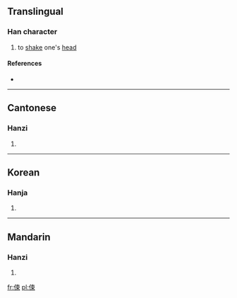 ==Translingual==

===Han character===
{{Han char|rn=9|rad=人|as=07|sn=9|four=|canj=人木中 (ODL)}}

# to [[shake]] one's [[head]]

====References====
* {{Han ref|kx=0104.120|hdz=10157.040|uh=345B|ud=13403}}

----

==Cantonese==

===Hanzi===
{{yue-hanzi|jyut=|y=chuk1}}

# {{defn|Cantonese|sort=人07}}
----

==Korean==

===Hanja===
{{ko-hanja|hangeul=속|rv=sok|mr=sok|y=sok}}

# {{defn|Korean|sort=人07}}

----

==Mandarin==

===Hanzi===
{{cmn-hanzi|pin=[[sù]] ([[su4]])|wg=su<sup>4</sup>}}

# {{defn|Mandarin|sort=人07}}

[[fr:㑛]]
[[pl:㑛]]